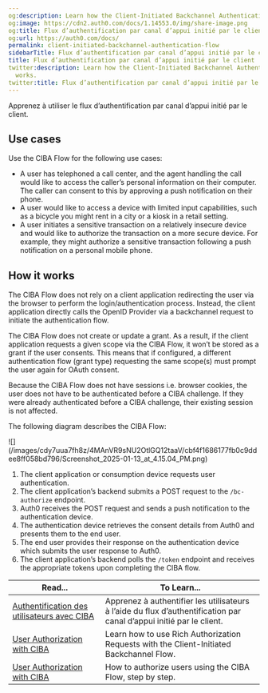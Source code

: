 ```yaml
---
og:description: Learn how the Client-Initiated Backchannel Authentication Flow works.
og:image: https://cdn2.auth0.com/docs/1.14553.0/img/share-image.png
og:title: Flux d’authentification par canal d’appui initié par le client
og:url: https://auth0.com/docs/
permalink: client-initiated-backchannel-authentication-flow
sidebarTitle: Flux d’authentification par canal d’appui initié par le client
title: Flux d’authentification par canal d’appui initié par le client
twitter:description: Learn how the Client-Initiated Backchannel Authentication Flow
  works.
twitter:title: Flux d’authentification par canal d’appui initié par le client
---
```


Apprenez à utiliser le flux d’authentification par canal d’appui initié par le client.

## Use cases

Use the CIBA Flow for the following use cases:

* A user has telephoned a call center, and the agent handling the call would like to access the caller’s personal information on their computer. The caller can consent to this by approving a push notification on their phone.
* A user would like to access a device with limited input capabilities, such as a bicycle you might rent in a city or a kiosk in a retail setting.
* A user initiates a sensitive transaction on a relatively insecure device and would like to authorize the transaction on a more secure device. For example, they might authorize a sensitive transaction following a push notification on a personal mobile phone.

## How it works

The CIBA Flow does not rely on a client application redirecting the user via the browser to perform the login/authentication process. Instead, the client application directly calls the OpenID Provider via a backchannel request to initiate the authentication flow.

The CIBA Flow does not create or update a grant. As a result, if the client application requests a given scope via the CIBA Flow, it won’t be stored as a grant if the user consents. This means that if configured, a different authentication flow (grant type) requesting the same scope(s) must prompt the user again for <Tooltip cta="View Glossary" href="/docs/glossary?term=OAuth" tip="OAuth 2.0: Authorization framework that defines authorization protocols and workflows.">OAuth</Tooltip> consent.

Because the CIBA Flow does not have sessions i.e. browser cookies, the user does not have to be authenticated before a CIBA challenge. If they were already authenticated before a CIBA challenge, their existing session is not affected.

The following diagram describes the CIBA Flow:

<Frame>![](/images/cdy7uua7fh8z/4MAnVR9sNU2OtlGQ12taaV/cbf4f1686177fb0c9ddee8ff058bd796/Screenshot_2025-01-13_at_4.15.04_PM.png)</Frame>

1. The client application or consumption device requests user authentication.
2. The client application’s backend submits a POST request to the `/bc-authorize` endpoint.
3. Auth0 receives the POST request and sends a push notification to the authentication device.
4. The authentication device retrieves the consent details from Auth0 and presents them to the end user.
5. The end user provides their response on the authentication device which submits the user response to Auth0.
6. The client application’s backend polls the `/token` endpoint and receives the appropriate tokens upon completing the CIBA flow.

<table class="table"><thead>
<tr>
<th><strong>Read...</strong></th>
<th><strong>To Learn...</strong></th>
</tr>
</thead>
<tbody>
<tr>
<td><a href="/user-authentication-with-ciba">Authentification des utilisateurs avec CIBA</a></td>
<td>Apprenez à authentifier les utilisateurs à l’aide du flux d’authentification par canal d’appui initié par le client.</td>
</tr>
<tr>
<td><a href="/user-authorization-with-ciba">User Authorization with CIBA</a></td>
<td>Learn how to use Rich Authorization Requests with the Client-Initiated Backchannel Flow. </td>
</tr>
<tr>
<td><a href="/docs/get-started/authentication-and-authorization-flow/client-initiated-backchannel-authentication-flow/user-authorization-with-ciba">User Authorization with CIBA</a></td>
<td>How to authorize users using the CIBA Flow, step by step.</td>
</tr>
</tbody>
</table>